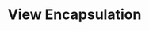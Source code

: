 ---
id: "q_angular_med_018"
questionType: "MULTIPLE_CHOICE"
title: "View Encapsulation"
description: "Which encapsulation mode allows global styles to affect the component?"
difficulty: "MEDIUM"
category: "Angular"
options:
  - "Emulated"
  - "None"
  - "ShadowDom"
  - "Scoped"
correctAnswer: 1
---